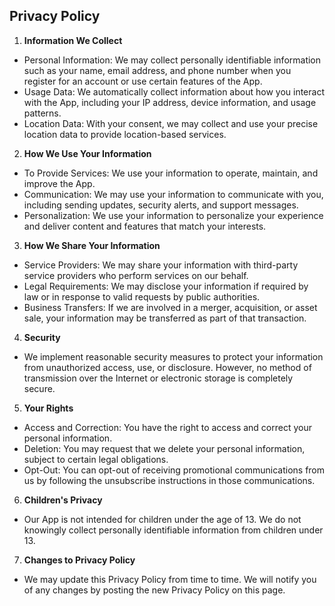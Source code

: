 
## Privacy Policy


1. **Information We Collect**
- Personal Information: We may collect personally identifiable information such as your name, email address, and phone number when you register for an account or use certain features of the App.
- Usage Data: We automatically collect information about how you interact with the App, including your IP address, device information, and usage patterns.
- Location Data: With your consent, we may collect and use your precise location data to provide location-based services.
2. **How We Use Your Information**
- To Provide Services: We use your information to operate, maintain, and improve the App.
- Communication: We may use your information to communicate with you, including sending updates, security alerts, and support messages.
- Personalization: We use your information to personalize your experience and deliver content and features that match your interests.
3. **How We Share Your Information**
- Service Providers: We may share your information with third-party service providers who perform services on our behalf.
- Legal Requirements: We may disclose your information if required by law or in response to valid requests by public authorities.
- Business Transfers: If we are involved in a merger, acquisition, or asset sale, your information may be transferred as part of that transaction.
4. **Security**
- We implement reasonable security measures to protect your information from unauthorized access, use, or disclosure. However, no method of transmission over the Internet or electronic storage is completely secure.
5. **Your Rights**
- Access and Correction: You have the right to access and correct your personal information.
- Deletion: You may request that we delete your personal information, subject to certain legal obligations.
- Opt-Out: You can opt-out of receiving promotional communications from us by following the unsubscribe instructions in those communications.
6. **Children's Privacy**
- Our App is not intended for children under the age of 13. We do not knowingly collect personally identifiable information from children under 13.
7. **Changes to Privacy Policy**
- We may update this Privacy Policy from time to time. We will notify you of any changes by posting the new Privacy Policy on this page.